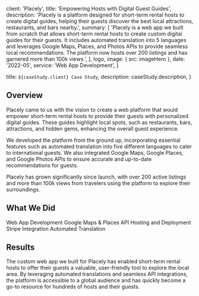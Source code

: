 
  client: 'Placely',
  title: 'Empowering Hosts with Digital Guest Guides',
  description:
    'Placely is a platform designed for short-term rental hosts to create digital guides, helping their guests discover the best local attractions, restaurants, and bars nearby.',
  summary: [
    'Placely is a web app we built from scratch that allows short-term rental hosts to create custom digital guides for their guests. It includes automated translation into 5 languages and leverages Google Maps, Places, and Photos APIs to provide seamless local recommendations. The platform now hosts over 200 listings and has garnered more than 100k views.',
  ],
  logo,
  image: { src: imageHero },
  date: '2022-05',
  service: 'Web App Development',
}

  title: `${caseStudy.client} Case Study`,
  description: caseStudy.description,
}

## Overview

Placely came to us with the vision to create a web platform that would empower short-term rental hosts to provide their guests with personalized digital guides. These guides highlight local spots, such as restaurants, bars, attractions, and hidden gems, enhancing the overall guest experience.

We developed the platform from the ground up, incorporating essential features such as automated translation into five different languages to cater to international guests. We also integrated Google Maps, Google Places, and Google Photos APIs to ensure accurate and up-to-date recommendations for guests.

Placely has grown significantly since launch, with over 200 active listings and more than 100k views from travelers using the platform to explore their surroundings.

## What We Did

<TagList>
  <TagListItem>Web App Development</TagListItem>
  <TagListItem>Google Maps & Places API</TagListItem>
  <TagListItem>Hosting and Deployment</TagListItem>
  <TagListItem>Stripe Integration</TagListItem>
  <TagListItem>Automated Translation</TagListItem>
</TagList>

<StatList>
  <StatListItem value="5" label="Languages Supported" />
  <StatListItem value="200+" label="Active Listings" />
  <StatListItem value="100k+" label="Platform Views" />
  <StatListItem value="Global" label="API Integrations" />
</StatList>

## Results

The custom web app we built for Placely has enabled short-term rental hosts to offer their guests a valuable, user-friendly tool to explore the local area. By leveraging automated translations and seamless API integrations, the platform is accessible to a global audience and has quickly become a go-to resource for hundreds of hosts and their guests.


